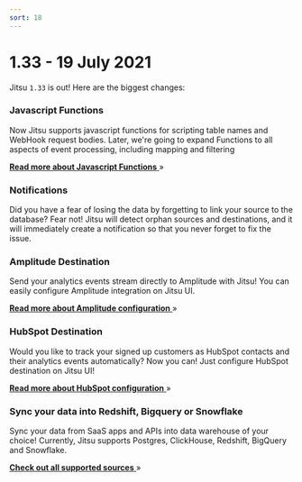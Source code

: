 ```yaml
---
sort: 18
---
```



# 1.33 - 19 July 2021

Jitsu `1.33` is out! Here are the biggest changes:

### Javascript Functions

Now Jitsu supports javascript functions for scripting table names and WebHook request bodies.
Later, we're going to expand Functions to all aspects of event processing, including mapping and filtering

[**Read more about Javascript Functions** ](/docs/other-features/javascript-transform) »

### Notifications

Did you have a fear of losing the data by forgetting to link your source to the database? Fear not! Jitsu will detect orphan sources and destinations, and it will immediately create a notification so that you never forget to fix the issue.

### Amplitude Destination

Send your analytics events stream directly to Amplitude with Jitsu! You can easily configure Amplitude integration on Jitsu UI.

[**Read more about Amplitude configuration** ](/docs/destinations-configuration/amplitude) »


### HubSpot Destination

Would you like to track your signed up customers as HubSpot contacts and their analytics events automatically? Now you can!
Just configure HubSpot destination on Jitsu UI!

[**Read more about HubSpot configuration** ](/docs/destinations-configuration/hubspot) »


### Sync your data into Redshift, Bigquery or Snowflake

Sync your data from SaaS apps and APIs into data warehouse of your choice! Currently, Jitsu supports Postgres, ClickHouse, Redshift,
BigQuery and Snowflake.

[**Check out all supported sources** ](https://jitsu.com/sources) »

